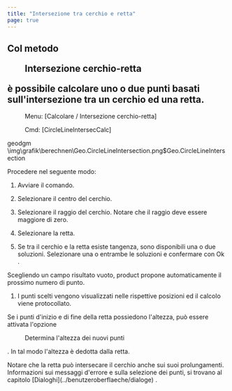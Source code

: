 ```yaml
---
title: "Intersezione tra cerchio e retta"
page: true
---
```

## Col metodo  <Menu>Intersezione cerchio-retta</Menu>  &#232; possibile calcolare uno o due punti basati sull&#39;intersezione tra un cerchio ed una retta.
 <Menu> Menu: [Calcolare / Intersezione cerchio-retta] </Menu> 
 <Menu> Cmd: [CircleLineIntersecCalc] </Menu> 

 <Placeholder>geodgm</Placeholder><Image>\img\grafik\berechnen\Geo.CircleLineIntersection.png$Geo.CircleLineIntersection</Image>

Procedere nel seguente modo:

1. Avviare il comando.

2. Selezionare il centro del cerchio. 

3. Selezionare il raggio del cerchio. Notare che il raggio deve essere maggiore di zero.

4. Selezionare la retta. 

5. Se tra il cerchio e la retta esiste tangenza, sono disponibili una o due soluzioni. Selezionare una o entrambe le soluzioni e confermare con <Border>   Ok   </Border> .



<Success>
Scegliendo un campo risultato vuoto,  <Placeholder>product</Placeholder> propone automaticamente il prossimo numero di punto.
</Success>


1. I punti scelti vengono visualizzati nelle rispettive posizioni ed il calcolo viene protocollato.




Se i punti d&#39;inizio e di fine della retta possiedono l&#39;altezza, pu&#242; essere attivata l&#39;opzione  <Menu>Determina l'altezza dei nuovi punti</Menu> . In tal modo l&#39;altezza &#232; dedotta dalla retta.

<Success>
Notare che la retta pu&#242; intersecare il cerchio anche sui suoi prolungamenti.
</Success>

<Success>
Informazioni sui messaggi d&#39;errore e sulla selezione dei punti, si trovano al capitolo [Dialoghi](../benutzeroberflaeche/dialoge)
.
</Success>
